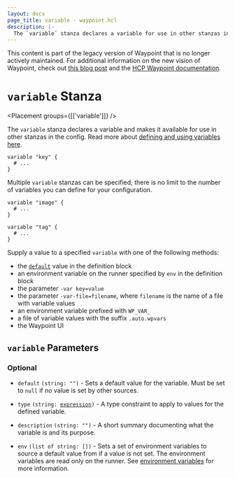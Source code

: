 ```yaml
---
layout: docs
page_title: variable - waypoint.hcl
description: |-
  The `variable` stanza declares a variable for use in other stanzas in the config.
---
```


<Warning>

This content is part of the legacy version of Waypoint that is no longer actively maintained. For additional information on the new vision of Waypoint, check out [this blog post](https://www.hashicorp.com/blog/a-new-vision-for-hcp-waypoint) and the [HCP Waypoint documentation](/hcp/docs/waypoint).

</Warning>

# `variable` Stanza

<Placement groups={[['variable']]} />

The `variable` stanza declares a variable and makes it available for use in
other stanzas in the config. Read more about
[defining and using variables here](/waypoint/docs/waypoint-hcl/variables/input).

```hcl
variable "key" {
  # ...
}
```

Multiple `variable` stanzas can be specified; there is no limit to the number
of variables you can define for your configuration.

```hcl
variable "image" {
  # ...
}

variable "tag" {
  # ...
}
```

Supply a value to a specified `variable` with one of the following methods:

- the [`default`][inpage-default] value in the definition block
- an environment variable on the runner specified by `env` in the definition block
- the parameter `-var key=value`
- the parameter `-var-file=filename`, where `filename` is the name of a file
  with variable values
- an environment variable prefixed with `WP_VAR_`
- a file of variable values with the suffix `.auto.wpvars`
- the Waypoint UI

## `variable` Parameters

### Optional

[inpage-default]: #default

- `default` `(string: "")` - Sets a default value for the variable.
  Must be set to `null` if no value is set by other sources.

- `type` <code>(string: [expression][expression])</code> - A type constraint
  to apply to values for the defined variable.

- `description` `(string: "")` - A short summary documenting what the variable
  is and its purpose.

- `env` `(list of string: [])` - Sets a set of environment variables to source
  a default value from if a value is not set. The environment variables are read
  only on the runner. See [environment variables](/waypoint/docs/waypoint-hcl/variables/input#environment-variables) for more information.

[expression]: /waypoint/docs/waypoint-hcl/syntax/expressions#types-and-values 'Expressions: Types and Values'
